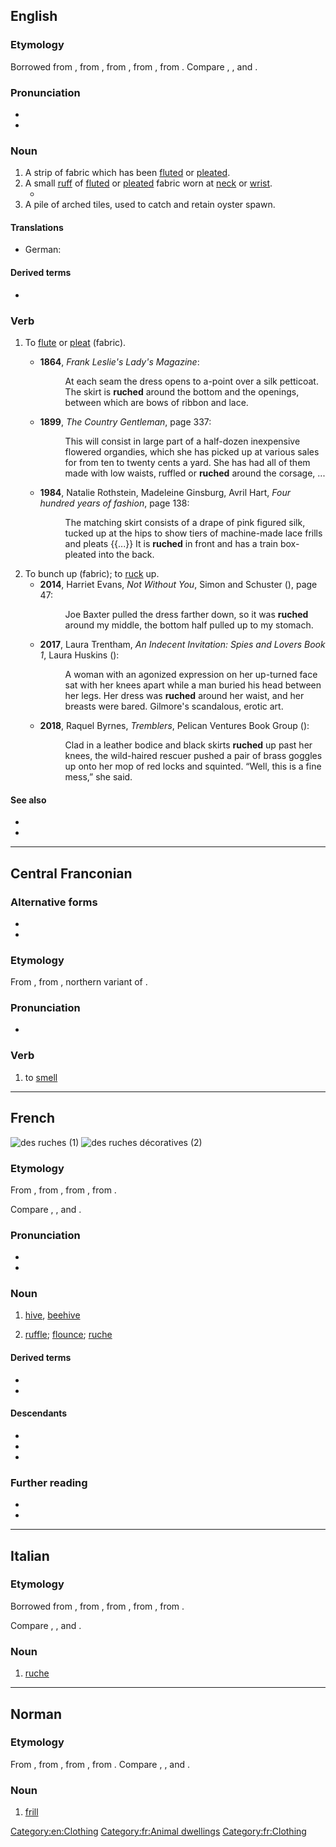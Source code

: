 {{also|ruché}}
==English==

===Etymology===
Borrowed from {{bor|en|fr|ruche}}, from {{der|en|frm|rusche}}, from {{der|en|ML.|rusca||bark}}, from {{der|en|cel-gau|*ruskā|}}, from {{der|en|cel-pro|*rūskos||bark}}. Compare {{cog|br|rusk}}, {{cog|ga|rúsc}}, {{cog|cy|rhisgl}} and {{cog|ca|rusc}}.

===Pronunciation===
* {{IPA|en|/ɹuʃ/}}
* {{rhymes|en|uʃ|s=1}}

===Noun===
{{en-noun}}

# A strip of fabric which has been [[flute]]d or [[pleat]]ed.
# A small [[ruff]] of [[flute]]d or [[pleat]]ed fabric worn at [[neck]] or [[wrist]].
#* {{quote-text|en|year=1903|author={{w|Henry James}}|title=The Ambassadors|passage=Mrs. Newsome wore at operatic hours a black silk dress—very handsome, he knew it was "handsome"—and an ornament that his memory was able further to identify as a '''ruche'''.}}
# A pile of arched tiles, used to catch and retain oyster spawn.

====Translations====
{{trans-top|fluted or pleated fabric}}
* German: {{t|de|Rüsche|f}}
{{trans-mid}}
{{trans-bottom}}

====Derived terms====
* {{l|en|ruching|pos=noun}}

===Verb===
{{en-verb}}

# To [[flute]] or [[pleat]] (fabric).
#: {{ux|en|'''ruched''' curtains}}
#* '''1864''', ''Frank Leslie's Lady's Magazine'':
#*: At each seam the dress opens to a-point over a silk petticoat. The skirt is '''ruched''' around the bottom and the openings, between which are bows of ribbon and lace.
#* '''1899''', ''The Country Gentleman'', page 337:
#*: This will consist in large part of a half-dozen inexpensive flowered organdies, which she has picked up at various sales for from ten to twenty cents a yard. She has had all of them made with low waists, ruffled or '''ruched''' around the corsage,&nbsp;...
#* '''1984''', Natalie Rothstein, Madeleine Ginsburg, Avril Hart, ''Four hundred years of fashion'', page 138:
#*: The matching skirt consists of a drape of pink figured silk, tucked up at the hips to show tiers of machine-made lace frills and pleats {{...}} It is '''ruched''' in front and has a train box-pleated into the back.
# To bunch up (fabric); to [[ruck]] up.
#* '''2014''', Harriet Evans, ''Not Without You'', Simon and Schuster ({{ISBN|9781476746043}}), page 47:
#*: Joe Baxter pulled the dress farther down, so it was '''ruched''' around my middle, the bottom half pulled up to my stomach.
#* '''2017''', Laura Trentham, ''An Indecent Invitation: Spies and Lovers Book 1'', Laura Huskins ({{ISBN|9781946306012}}):
#*: A woman with an agonized expression on her up-turned face sat with her knees apart while a man buried his head between her legs. Her dress was '''ruched''' around her waist, and her breasts were bared. Gilmore&#39;s scandalous, erotic art.
#* '''2018''', Raquel Byrnes, ''Tremblers'', Pelican Ventures Book Group ({{ISBN|9781611169744}}):
#*: Clad in a leather bodice and black skirts '''ruched''' up past her knees, the wild-haired rescuer pushed a pair of brass goggles up onto her mop of red locks and squinted. “Well, this is a fine mess,” she said.

====See also====
* {{l|en|ruck||to crease}}
* {{l|en|rutch||to slide}}<!--up, as fabric might, cf citations at [[rootch]]-->

[[Category:en:Clothing]]

----

==Central Franconian==

===Alternative forms===
* {{alter|gmw-cfr|reeche|rouche||northern Moselle Franconian}}
* {{alter|gmw-cfr|rieche||southern Moselle Franconian}}

===Etymology===
From {{inh|gmw-cfr|gmh|rūchen}}, from {{inh|gmw-cfr|goh||*rūhhan}}, northern variant of {{m|goh|riohhan}}.

===Pronunciation===
* {{IPA|gmw-cfr|/ˈʀuxə/}}

===Verb===
{{head|gmw-cfr|verb|third-person singular present|rüch|past tense|roch|past participle|jeroche}}

# {{lb|gmw-cfr|Ripuarian|transitive|or|intransitive}} to [[smell]]

----

==French==
[[File:Pasieka_7845.jpg|thumb|des ruches (1)]]
[[File:Gullager_Salisbury.jpg|thumb|des ruches décoratives (2)]]

===Etymology===
From {{inh|fr|frm|rusche}}, from {{der|fr|ML.|rusca||bark}}, from {{der|fr|cel-gau|*ruskā|}}, from {{der|fr|cel-pro|*rūskos||bark}}.

Compare {{cog|br|rusk}}, {{cog|ga|rúsc}}, {{cog|cy|rhisgl}} and {{cog|ca|rusc}}.

===Pronunciation===
* {{fr-IPA}}
* {{audio|fr|Fr-ruche.ogg|Audio}}

===Noun===
{{fr-noun|f}}

# [[hive]], [[beehive]]
# {{lb|fr|textiles|fashion}} [[ruffle]]; [[flounce]]; [[#English|ruche]]

====Derived terms====
* {{l|fr|rucher}}
* {{l|fr|rucheur}}

====Descendants====
* {{desc|en|ruche|bor=1}}
* {{desc|de|Rüsche|bor=1}}
* {{desc|it|ruche|bor=1}}

===Further reading===
* {{pedia|lang=fr}}
* {{R:TLFi}}

[[Category:fr:Animal dwellings]]
[[Category:fr:Clothing]]

----

==Italian==

===Etymology===
Borrowed from {{bor|it|fr|ruche}}, from {{der|en|frm|rusche}}, from {{der|it|ML.|rusca||bark}}, from {{der|it|cel-gau|*ruskā|}}, from {{der|it|cel-pro|*rūskos||bark}}.

Compare {{cog|br|rusk}}, {{cog|ga|rúsc}}, {{cog|cy|rhisgl}} and {{cog|ca|rusc}}.

===Noun===
{{it-noun|f|#}}

# [[#English|ruche]]

{{C|it|Clothing}}

----

==Norman==

===Etymology===
From {{inh|nrf|frm|rusche}}, from {{inh|nrf|ML.|rusca||bark}}, from {{der|nrf|cel-gau|*ruskā|}}, from {{der|nrf|cel-pro|*rūsklos||bark}}. Compare {{cog|br|rusk}}, {{cog|ga|rúsc}}, {{cog|cy|rhisgl}} and {{cog|ca|rusc}}.

===Noun===
{{nrf-noun|f}}

# {{lb|nrf|Jersey}} [[frill]]